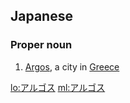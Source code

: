 ==Japanese==

===Proper noun===
{{wikipedia|Argos}}
{{ja-pos|proper|rom=arugosu|hidx=あるこす}}
# [[Argos]], a city in [[Greece]]

[[lo:アルゴス]]
[[ml:アルゴス]]